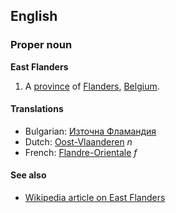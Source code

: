 ==English==

===Proper noun===
'''East Flanders'''

#A [[province]] of [[Flanders]], [[Belgium]].

====Translations====
*Bulgarian: [[Източна Фламандия]]
*Dutch: [[Oost-Vlaanderen]] ''n''
*French: [[Flandre-Orientale]] ''f''

====See also====
*[[en:East_Flanders|Wikipedia article on East Flanders]]